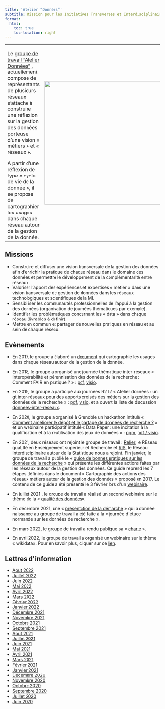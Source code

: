 ```yaml
---
title: 'Atelier “Données”'
subtitle: Mission pour les Initiatives Transverses et Interdisciplinaires du CNRS
format:
  html:
    toc: true
    toc-location: right
---
```


<table>
<tr><td>
Le [groupe de travail "Atelier Données"](https://miti.cnrs.fr/plateforme-reseaux/inter-reseaux/) , actuellement composé de représentants de plusieurs réseaux  s’attache à construire une réflexion sur la gestion des données porteuse d’une vision « métiers » et « réseaux ».

A partir d’une réflexion de type « cycle de vie de la donnée », il se propose de cartographier les usages dans chaque réseau autour de la gestion de la donnée.
</td>
<td>
<img src="./images/gt-donnees-logo.png" width=400>
</td></tr>
</table>


## Missions

- Construire et diffuser une vision transversale de la gestion des données afin d’enrichir la pratique de chaque réseau dans le domaine des données et permettre le développement de la complémentarité entre réseaux.
- Valoriser l’apport des expériences et expertises « métier » dans une vision transversale de gestion de données dans les réseaux technologiques et scientifiques de la MI.
- Sensibiliser les communautés professionnelles de l’appui à la gestion des données (organisation de journées thématiques par exemple).
- Identifier les problématiques concernant les « data » dans chaque réseau (livrables à définir).
- Mettre en commun et partager de nouvelles pratiques en réseau et au sein de chaque réseau.


## Evènements

- En 2017, le groupe a élaboré un
[document](GTInterreseaux-CartoSyntheseV6-optimise.pdf)
qui cartographie les usages dans chaque réseau autour de la gestion
de la donnée.

- En 2018, le groupe a organisé une journée thématique inter-réseaux
« Interopérabilité et pérennisation des données de la recherche :
Comment FAIR en pratique ? » :
[pdf](https://gt-donnees2018.sciencesconf.org/),
[visio](https://webcast.in2p3.fr/container/interoperabilite-et-perennisation-des-donnees-de-la-recherche).

- En 2019, le groupe a participé aux journées R2T2 « Atelier données : un gt inter-réseaux pour des apports croisés des métiers sur la gestion des données de la recherche » : [pdf](/download/R2T2_atelier_donn%C3%A9es_Rivet.pdf), [visio](https://webcast.in2p3.fr/video/un-gt-inter-reseaux-pour-des-apports-croises-des-metiers-sur-la-gestion-des-donnees-de-la-recherche).
 et a ouvert la liste de discussion [donnees-inter-reseaux](/download/Raison_etre_liste_donnees-inter-reseaux.pdf).

- En 2020, le groupe a organisé à Grenoble un hackathon intitulé « [Comment améliorer le dépôt et le partage de données de recherche ?](https://gt-donnees2020.sciencesconf.org) » et un webinaire participatif intitulé « Data Paper : une incitation à la qualification et à la réutilisation des jeux de données » : [pgm](Programme_Webinaire_data_paper_5nov2020_GT_Donnees_MITI.pdf), [pdf / visio](datapaper.qmd).

- En 2021, deux réseaux ont rejoint le groupe de travail :
[Relier](http://www.relier-univ.fr/), le REseau quaLIté en Enseignement
superieur et Recherche et [RIS](https://ris.cnrs.fr/), le Réseau
Interdisciplinaire autour de la Statistique nous a rejoint. Fin
janvier, le groupe de travail a publié le « [guide de bonnes pratiques
sur les données de la
recherche](https://mi-gt-donnees.pages.math.unistra.fr/guide/)
» qui présente les différentes actions faites par les réseaux autour
de la gestion des données. Ce guide reprend les 7 étapes définies
dans le document « Cartographie des actions des réseaux métiers
autour de la gestion des données » proposé en 2017. Le contenu de
ce guide a été présenté le 3 février lors d\'un
[webinaire](https://www.canal-u.tv/video/atelier_donnees/presentation_du_guide_de_bonnes_pratiques_des_donnees_de_la_recherche.59537).

- En juillet 2021 , le groupe de travail a réalisé un second webinaire sur le thème de la « [qualité des
données](https://mi-gt-donnees.pages.math.unistra.fr/site/download/2021_07_05_Programme_Webinaire_Qualite.pdf)».

- En décembre 2021, une « [présentation de la démarche](https://jedata-normande.sciencesconf.org/data/pages/20211203_MC_Quidoz_journee_donnees_normande.pdf)
» qui a donnée naissance au groupe de travail a été faite à la «
journée d\'étude normande sur les données de recherche ».

- En mars 2022, le groupe de travail a rendu publique sa «
[charte](/download/charte-gt-donnees_v2.pdf) ».

- En avril 2022, le groupe de travail a organisé un webinaire sur le thème « wikidata». Pour en savoir plus, cliquer sur ce [lien](wikidata.qmd).


## Lettres d\'information

- [Aout 2022](/lettres/26-Aout_2022.md)
- [Juillet 2022](/lettres/25-Juillet_2022.md)
- [Juin 2022](/lettres/24-Juin_2022.md)
- [Mai 2022](/lettres/23-Mai_2022.md)
- [Avril 2022](/lettres/22-Avril_2022.md) 
- [Mars 2022](/lettres/21-Mars_2022.md)
- [Février 2022](/lettres/20-Février_2022.md) 
- [Janvier 2022](/lettres/19-Janvier_2022.md)
- [Décembre 2021](/lettres/18-Decembre_2021.md) 
- [Novembre 2021](/lettres/17-Novembre_2021.md)
- [Octobre 2021](/lettres/16-Octobre_2021.md) 
- [Septembre 2021](/lettres/15-Septembre_2021.md)
- [Aout 2021](/lettres/14-Aout_2021.md)
- [Juillet 2021](/lettres/13-Juillet_2021.md)
- [Juin 2021](/lettres/12-Juin_2021.md)
- [Mai 2021](/lettres/11-Mai_2021.md)
- [Avril 2021](/lettres/10-Avril_2021.md)
- [Mars 2021](/lettres/09-Mars_2021.md)
- [Février 2021](/lettres/08-Février_2021.md)
- [Janvier 2021](/lettres/07-Janvier_2021.md)
- [Décembre 2020](/lettres/06-Décembre_2020.md)
- [Novembre 2020](/lettres/05-Novembre_2020.md)
- [Octobre 2020](/lettres/04-Octobre_2020.md)
- [Septembre 2020](/lettres/03-Septembre_2020.md)
- [Juillet 2020](/lettres/02-Juillet_2020.md)
- [Juin 2020](/lettres/01-Juin_2020.md)
